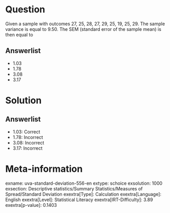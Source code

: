 Question
========

Given a sample with outcomes 27, 25, 28, 27, 29, 25, 19, 25, 29. The sample variance is equal to 9.50. The SEM (standard error of the sample mean) is then equal to

Answerlist
----------

* 1.03
* 1.78
* 3.08
* 3.17

Solution
========

Answerlist
----------

* 1.03: Correct
* 1.78: Incorrect
* 3.08: Incorrect
* 3.17: Incorrect

Meta-information
================
exname: uva-standard-deviation-556-en
extype: schoice
exsolution: 1000
exsection: Descriptive statistics/Summary Statistics/Measures of Spread/Standard Deviation
exextra[Type]: Calculation
exextra[Language]: English
exextra[Level]: Statistical Literacy
exextra[IRT-Difficulty]: 3.89
exextra[p-value]: 0.1403
